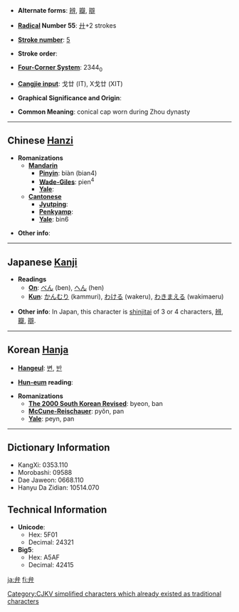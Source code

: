 * '''Alternate forms''': [[辨]], [[瓣]], [[辯]]

* '''[[Wiktionary:Chinese radical index| Radical]] Number 55''': [[Wiktionary:Chinese radical index 廾|廾]]+2 strokes

* '''[[Wiktionary:Chinese total strokes index|Stroke number]]''': [[Wiktionary:Chinese total strokes index 5|5]]

* '''Stroke order''': 

* '''[[Wiktionary:Chinese four corner index|Four-Corner System]]''': 2344<sub>0</sub>

* '''[[Wiktionary:Chinese Cangjie index|Cangjie input]]''': 戈廿 (IT), X戈廿 (XIT)

* '''Graphical Significance and Origin''': 

* '''Common Meaning''': conical cap worn during Zhou dynasty

----

== Chinese [[Hanzi]] ==

* '''Romanizations'''
** '''[[Mandarin]]'''
*** '''[[Pinyin]]''': biàn (bian4)
*** '''[[Wade-Giles]]''': pien<sup>4</sup>
*** '''[[Yale]]''': 
** '''[[Cantonese]]'''
*** '''[[Jyutping]]''':
*** '''[[Penkyamp]]''': 
*** '''[[Yale]]''': bin6

* '''Other info''': 

----

== Japanese [[Kanji]] ==

* '''Readings'''
** '''[[On]]''': [[べん]] (ben), [[へん]] (hen)
** '''[[Kun]]''': [[かんむり]] (kammuri), [[わける]] (wakeru), [[わきまえる]] (wakimaeru)

* '''Other info''': In Japan, this character is [[shinjitai]] of 3 or 4 characters, [[辨]], [[瓣]], [[辯]]. 

----

== Korean [[Hanja]] ==

* '''[[Hangeul]]''': [[변]], [[반]]

* '''[[Hun-eum]] reading''': 

* '''Romanizations'''
** '''[[The 2000 South Korean Revised Romanization|The 2000 South Korean Revised]]''': byeon, ban
** '''[[McCune-Reischauer]]''': pyŏn, pan
** '''[[Yale]]''': peyn, pan

----

== Dictionary Information ==

* KangXi: 0353.110
* Morobashi: 09588
* Dae Jaweon: 0668.110
* Hanyu Da Zidian: 10514.070

== Technical Information ==

* '''Unicode''':
** Hex: 5F01
** Decimal: 24321
* '''Big5''':
** Hex: A5AF
** Decimal: 42415

[[Category:CJKV simplified characters which already existed as traditional characters]]

[[ja:弁]]
[[fi:弁]]